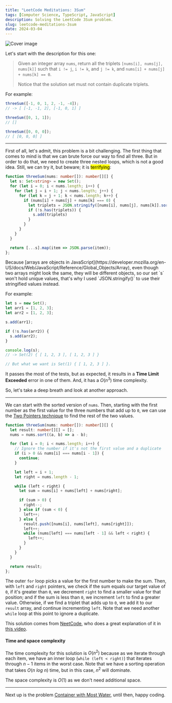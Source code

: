 ```yaml
---
title: "LeetCode Meditations: 3Sum"
tags: [Computer Science, TypeScript, JavaScript]
description: Solving the LeetCode 3Sum problem.
slug: leetcode-meditations-3sum
date: 2024-03-04
---
```


![Cover image](/blog/post-images/2024-03-04/11-lm.png)

Let's start with the description for this one:

> Given an integer array `nums`, return all the triplets `[nums[i], nums[j], nums[k]]` such that `i != j`, `i != k`, and `j != k`, and `nums[i] + nums[j] + nums[k] == 0`.
> 
> Notice that the solution set must not contain duplicate triplets.

For example:

```ts
threeSum([-1, 0, 1, 2, -1, -4]);
// -> [ [-1, -1, 2], [-1, 0, 1] ]

threeSum([0, 1, 1]);
// []

threeSum([0, 0, 0]);
// [ [0, 0, 0] ]
```

---

First of all, let's admit, this problem is a bit challenging. The first thing that comes to mind is that we can brute force our way to find all three. But in order to do that, we need to create three nested loops, which is not a good idea. 
Still, we can try it, but beware; it is <mark>terrifying</mark>:

```ts
function threeSum(nums: number[]): number[][] {
  let s: Set<string> = new Set();
  for (let i = 0; i < nums.length; i++) {
    for (let j = i + 1; j < nums.length; j++) {
      for (let k = j + 1; k < nums.length; k++) {
        if (nums[i] + nums[j] + nums[k] === 0) {
          let triplets = JSON.stringify([nums[i], nums[j], nums[k]].sort((a, b) => a - b));
          if (!s.has(triplets)) { 
            s.add(triplets) 
          }
        }
      }
    }
  }

  return [...s].map(item => JSON.parse(item));
};
```

<Note>
Because [arrays are objects in JavaScript](https://developer.mozilla.org/en-US/docs/Web/JavaScript/Reference/Global_Objects/Array), even though two arrays might look the same, they will be different objects, so our set `s` won't hold unique values, that's why I used `JSON.stringify()` to use their stringified values instead. 

For example:

```js
let s = new Set();
let arr1 = [1, 2, 3];
let arr2 = [1, 2, 3];

s.add(arr1);

if (!s.has(arr2)) {
  s.add(arr2);
}

console.log(s); 
// -> Set(2) { [ 1, 2, 3 ], [ 1, 2, 3 ] }

// But what we want is Set(1) { [ 1, 2, 3 ] }.
```
</Note>

It passes the most of the tests, but as expected, it results in a **Time Limit Exceeded** error in one of them. And, it has a $O(n^3)$ time complexity.

So, let's take a deep breath and look at another approach.

---

We can start with the sorted version of `nums`. Then, starting with the first number as the first value for the three numbers that add up to `0`, we can use the [Two Pointers technique](https://rivea0.github.io/blog/leetcode-meditations-chapter-2-two-pointers) to find the rest of the two values. 

```ts
function threeSum(nums: number[]): number[][] {
  let result: number[][] = [];
  nums = nums.sort((a, b) => a - b);

  for (let i = 0; i < nums.length; i++) {
    // Ignore the number if it's not the first value and a duplicate
    if (i > 0 && nums[i] === nums[i - 1]) {
      continue;
    }

    let left = i + 1;
    let right = nums.length - 1;

    while (left < right) {
      let sum = nums[i] + nums[left] + nums[right];

      if (sum > 0) {
        right--;
      } else if (sum < 0) {
        left++;
      } else {
        result.push([nums[i], nums[left], nums[right]]);
        left++;
        while (nums[left] === nums[left - 1] && left < right) {
          left++;
        }
      }
    }
  }

  return result;
};
```

The outer `for` loop picks a value for the first number to make the sum. Then, with `left` and `right` pointers, we check if the sum equals our target value of `0`, if it's greater than `0`, we decrement `right` to find a smaller value for that position; and if the sum is less than `0`, we increment `left` to find a greater value. Otherwise, if we find a triplet that adds up to `0`, we add it to our `result` array, and continue incrementing `left`. Note that we need another `while` loop at this point to ignore a duplicate.

This solution comes from [NeetCode](https://neetcode.io), who does a great explanation of it in [this video](https://www.youtube.com/watch?v=jzZsG8n2R9A). 

#### Time and space complexity

The time complexity for this solution is $O(n^2)$ because as we iterate through each item, we have an inner loop (`while (left < right)`) that iterates through $n - 1$ items in the worst case. 
Note that we have a sorting operation that takes $O(n \ log \ n)$ time, but in this case, $n^2$ will dominate.

The space complexity is $O(1)$ as we don't need additional space.

---

Next up is the problem [Container with Most Water](https://leetcode.com/problems/container-with-most-water/), until then, happy coding.
